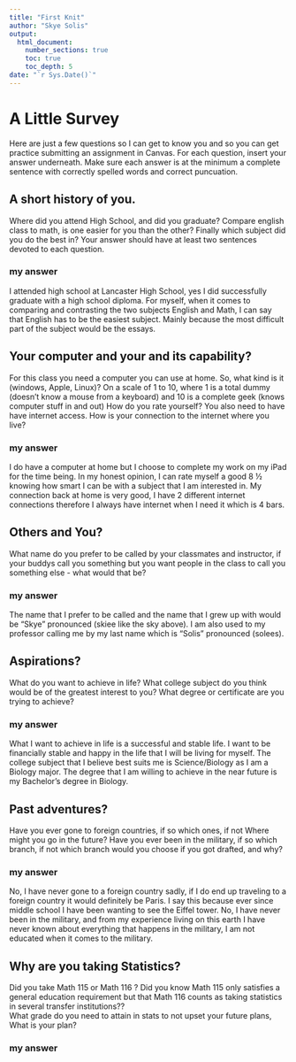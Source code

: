 ```yaml
---
title: "First Knit"
author: "Skye Solis"
output: 
  html_document:
    number_sections: true
    toc: true
    toc_depth: 5
date: "`r Sys.Date()`"   
---
```


# A Little Survey

Here are just a few questions so I can get to know you and so you can get practice submitting an assignment in Canvas.  For each question, insert your answer underneath. Make sure each answer is at the minimum a complete sentence with correctly spelled words and correct puncuation. 

## A short history of you.  
Where did you attend High School, and did you graduate? Compare english class to math, is one easier for you than the other? Finally which subject did you do the best in? Your answer should have at least two sentences devoted to each question.  
  
### my answer     
  
I attended high school at Lancaster High School, yes I did successfully graduate with a high school diploma. For myself, when it comes to comparing and contrasting the two subjects English and Math, I can say that English has to be the easiest subject. Mainly because the most difficult part of the subject would be the essays. 

     


## Your computer and your and its capability?  
 For this class  you need a computer you can use at home.  So, what kind is it (windows, Apple, Linux)?  On a scale of 1 to 10, where 1 is a total dummy (doesn't know a mouse from a keyboard) and 10 is a complete geek (knows computer stuff in and out) How do you rate yourself?  You also need to have have internet access. How is your connection to the internet where you live?

### my answer   
  
   I do have a computer at home but I choose to complete my work on my iPad for the time being. In my honest opinion, I can rate myself a good 8 ½ knowing how smart I can be with a subject that I am interested in. My connection back at home is very good, I have 2 different internet connections therefore I always have internet when I need it which is 4 bars. 


## Others and You?   
What name do you prefer to be called by your classmates and instructor, if your buddys call you something but you want people in the class to call you something else - what would that be? 

### my answer     
  
  The name that I prefer to be called and the name that I grew up with would be “Skye” pronounced (skiee like the sky above). I am also used to my professor calling me by my last name which is “Solis” pronounced (solees). 


 




## Aspirations?   
What do you want to achieve in life?  What college subject do you think would be of the greatest interest to you? What degree or certificate are you trying to achieve?

### my answer     
 
   
What I want to achieve in life is a successful and stable life. I want to be financially stable and happy in the life that I will be living for myself. The college subject that I believe best suits me is Science/Biology as I am a Biology major. The degree that I am willing to achieve in the near future is my Bachelor’s degree in Biology. 






## Past adventures?  
Have you ever gone to foreign countries, if so which ones, if not Where might you go in the future?  Have you ever been in the military, if so which branch, if not which branch would you choose if you got drafted, and why?

### my answer     
  
   No, I have never gone to a foreign country sadly, if I do end up traveling to a foreign country it would definitely be Paris. I say this because ever since middle school I have been wanting to see the Eiffel tower. No, I have never been in the military, and from my experience living on this earth I have never known about everything that happens in the military, I am not educated when it comes to the military. 

  




## Why are you taking Statistics?  
Did you take Math 115 or Math 116 ?  Did you know Math 115 only satisfies a general education requirement but that Math 116 counts as taking statistics in several transfer institutions??  
What grade do you need to attain in stats to not upset your future plans, What is your plan?  
 

### my answer     
  
   
 






  




